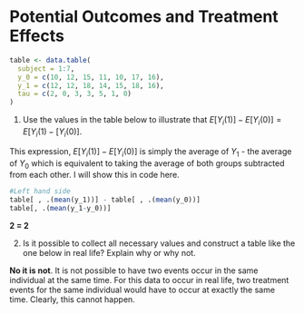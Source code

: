 # Potential Outcomes and Treatment Effects 

```r
table <- data.table(
  subject = 1:7, 
  y_0 = c(10, 12, 15, 11, 10, 17, 16), 
  y_1 = c(12, 12, 18, 14, 15, 18, 16),
  tau = c(2, 0, 3, 3, 5, 1, 0)
)
```

1. Use the values in the table below to illustrate that $E[Y_i(1)]-E[Y_i(0)] = E[Y_i(1)- [Y_i(0)]$.

This expression, $E[Y_i(1)]-E[Y_i(0)]$ is simply the average of $Y_1$ - the average of $Y_0$ which is equivalent to taking the average of both groups subtracted from each other. I will show this in code here. 

```r
#Left hand side
table[ , .(mean(y_1))] - table[ , .(mean(y_0))]
table[, .(mean(y_1-y_0))]
```
**2 = 2**

2. Is it possible to collect all necessary values and construct a table like the one below in real life? Explain why or why not. 

**No it is not**. It is not possible to have two events occur in the same individual at the same time. For this data to occur in real life, two treatment events for the same individual would have to occur at exactly the same time. Clearly, this cannot happen. 